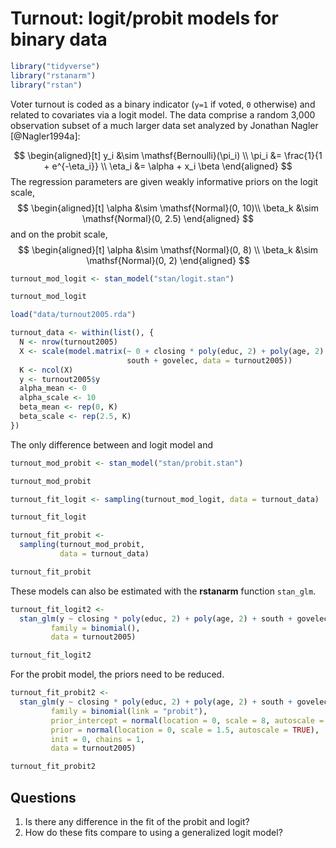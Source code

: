 # Turnout: logit/probit models for binary data {#turnout}

```r
library("tidyverse")
library("rstanarm")
library("rstan")
```

Voter turnout is coded as a binary indicator (`y=1` if voted, `0` otherwise) and related to covariates via a logit model.  The data comprise a random 3,000 observation subset of a much larger data set analyzed by Jonathan Nagler [@Nagler1994a]:

$$
\begin{aligned}[t]
y_i &\sim \mathsf{Bernoulli}(\pi_i) \\
\pi_i &= \frac{1}{1 + e^{-\eta_i}} \\
\eta_i &= \alpha + x_i \beta
\end{aligned}
$$
The regression parameters are given weakly informative priors on the logit scale,
$$
\begin{aligned}[t]
\alpha &\sim \mathsf{Normal}(0, 10)\\
\beta_k &\sim \mathsf{Normal}(0, 2.5)
\end{aligned}
$$
and on the probit scale,
$$
\begin{aligned}[t]
\alpha &\sim \mathsf{Normal}(0, 8) \\
\beta_k &\sim \mathsf{Normal}(0, 2)
\end{aligned}
$$

```r
turnout_mod_logit <- stan_model("stan/logit.stan")
```
```r
turnout_mod_logit
```


```r
load("data/turnout2005.rda")
```
```r
turnout_data <- within(list(), {
  N <- nrow(turnout2005)
  X <- scale(model.matrix(~ 0 + closing * poly(educ, 2) + poly(age, 2) + 
                          south + govelec, data = turnout2005))
  K <- ncol(X)
  y <- turnout2005$y
  alpha_mean <- 0
  alpha_scale <- 10
  beta_mean <- rep(0, K)
  beta_scale <- rep(2.5, K)
})
```

The only difference between and logit model and 

```r
turnout_mod_probit <- stan_model("stan/probit.stan")
```
```r
turnout_mod_probit
```


```r
turnout_fit_logit <- sampling(turnout_mod_logit, data = turnout_data)
```
```r
turnout_fit_logit
```

```r
turnout_fit_probit <- 
  sampling(turnout_mod_probit,
           data = turnout_data)
```
```r
turnout_fit_probit
```

These models can also be estimated with the  **rstanarm** function `stan_glm`.
```r
turnout_fit_logit2 <- 
  stan_glm(y ~ closing * poly(educ, 2) + poly(age, 2) + south + govelec,
         family = binomial(),
         data = turnout2005)
```
```r
turnout_fit_logit2
```

For the probit model, the priors need to be reduced.
```r
turnout_fit_probit2 <-
  stan_glm(y ~ closing * poly(educ, 2) + poly(age, 2) + south + govelec,
         family = binomial(link = "probit"),
         prior_intercept = normal(location = 0, scale = 8, autoscale = TRUE),
         prior = normal(location = 0, scale = 1.5, autoscale = TRUE),
         init = 0, chains = 1,
         data = turnout2005)
```
```r
turnout_fit_probit2
```


## Questions {-}

1. Is there any difference in the fit of the probit and logit?
2. How do these fits compare to using a generalized logit model?
